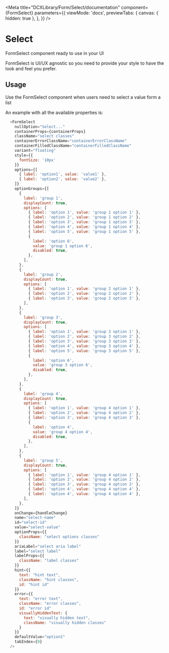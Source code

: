 
<Meta
  title="DCXLibrary/Form/Select/documentation"
  component={FormSelect}
  parameters={{
    viewMode: 'docs',
    previewTabs: {
      canvas: { hidden: true },
    },
  }}
/>

# Select

FormSelect component ready to use in your UI

FormSelect is UI/UX agnostic so you need to provide your style to have the look
and feel you prefer.

## Usage

Use the FormSelect component when users need to select a value form a list

An example with all the available properties is:

```js
  <FormSelect
    nullOption="Select..."
    containerProps={containerProps}
    className="select classes"
    containerErrorClassName="containerErrorClassName"
    containerFilledClassName="containerFilledClassName"
    variant="floating"
    style={{
      fontSize: '10px'
    }}
    options={[
      { label: 'option1', value: 'value1' },
      { label: 'option2', value: 'value2' },
    ]}
    optionGroups={[
      {
        label: 'group 1',
        displayCount: true,
        options: [
          { label: 'option 1', value: 'group 1 option 1' },
          { label: 'option 2', value: 'group 1 option 2' },
          { label: 'option 3', value: 'group 1 option 3' },
          { label: 'option 4', value: 'group 1 option 4' },
          { label: 'option 5', value: 'group 1 option 5' },
          {
            label: 'option 6',
            value: 'group 1 option 6',
            disabled: true,
          },
        ],
      },
      {
        label: 'group 2',
        displayCount: true,
        options: [
          { label: 'option 1', value: 'group 2 option 1' },
          { label: 'option 2', value: 'group 2 option 2' },
          { label: 'option 3', value: 'group 2 option 3' },
        ],
      },
      {
        label: 'group 3',
        displayCount: true,
        options: [
          { label: 'option 1', value: 'group 3 option 1' },
          { label: 'option 2', value: 'group 3 option 2' },
          { label: 'option 3', value: 'group 3 option 3' },
          { label: 'option 4', value: 'group 3 option 4' },
          { label: 'option 5', value: 'group 3 option 5' },
          {
            label: 'option 6',
            value: 'group 3 option 6',
            disabled: true,
          },
        ],
      },
      {
        label: 'group 4',
        displayCount: true,
        options: [
          { label: 'option 1', value: 'group 4 option 1' },
          { label: 'option 2', value: 'group 4 option 2' },
          { label: 'option 3', value: 'group 4 option 3' },
          {
            label: 'option 4',
            value: 'group 4 option 4',
            disabled: true,
          },
        ],
      },
      {
        label: 'group 5',
        displayCount: true,
        options: [
          { label: 'option 1', value: 'group 4 option 1' },
          { label: 'option 2', value: 'group 4 option 2' },
          { label: 'option 3', value: 'group 4 option 3' },
          { label: 'option 4', value: 'group 4 option 4' },
          { label: 'option 4', value: 'group 4 option 4' },
        ],
      },
    ]}
    onChange={handleChange}
    name="select-name"
    id="select-id"
    value="select-value"
    optionProps={{
      className: "select options classes"
    }}
    ariaLabel="select aria label"
    label="select label"
    labelProps={{
      className: "label classes"
    }}
    hint={{
      text: "hint text",
      className: "hint classes",
      id: "hint id"
    }}
    error={{
      text: "error text",
      className: "error classes",
      id: "error id"
      visuallyHiddenText: {
        text: "visually hidden text",
        className: "visually hidden classes"
      }
    }}
    defaultValue="option1"
    tabIndex={0}
  />
```

<Props of={FormSelect} />
